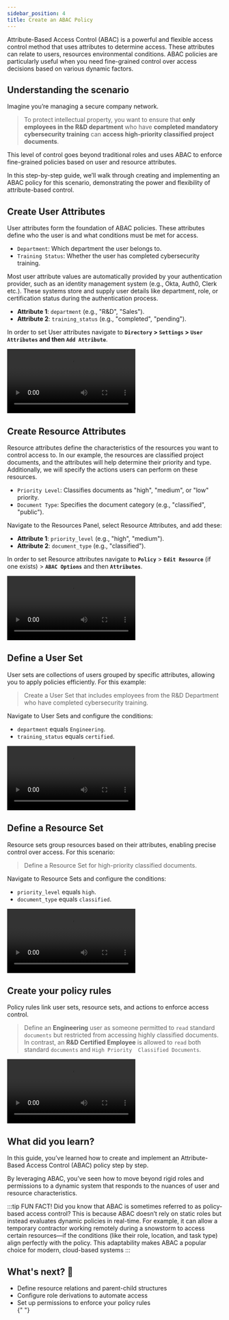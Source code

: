 ```yaml
---
sidebar_position: 4
title: Create an ABAC Policy
---
```


<p className="intro-paragraph">Attribute-Based Access Control (ABAC) is a powerful and flexible access control method that uses
attributes to determine access. These attributes can relate to users, resources environmental
conditions. ABAC policies are particularly useful when you need fine-grained control over access
decisions based on various dynamic factors. </p>


## Understanding the scenario

Imagine you’re managing a secure company network.

> To protect intellectual property, you want to ensure that **only employees in the R&D department** who have **completed mandatory
> cybersecurity training** can **access high-priority classified project documents**.

This level of control goes beyond traditional
roles and uses ABAC to enforce fine-grained policies based on user and resource attributes.

In this step-by-step guide, we’ll walk through creating and implementing an ABAC policy for this
scenario, demonstrating the power and flexibility of attribute-based control.

<TimelineWrapper>
<TimelineStep>

## Create User Attributes

User attributes form the foundation of ABAC policies. These attributes define who the user is and
what conditions must be met for access.

- `Department`: Which department the user belongs to.
- `Training Status`: Whether the user has completed cybersecurity training.

Most user attribute values are automatically provided by your authentication provider, such as an
identity management system (e.g., Okta, Auth0, Clerk etc.). These systems store and supply user
details like department, role, or certification status during the authentication process.

- **Attribute 1**: `department` (e.g., "R&D", "Sales").
- **Attribute 2**: `training_status` (e.g., "completed", "pending").

In order to set User attributes navigate to **`Directory` > `Settings` >
`User Attributes` and then `Add Attribute`**.

<Video src={addUserAttributes} />

</TimelineStep>
<TimelineStep>

## Create Resource Attributes

Resource attributes define the characteristics of the resources you want to control access to.
In our example, the resources are classified project documents, and the attributes will help
determine their priority and type. Additionally, we will specify the actions users can perform on
these resources.

- `Priority Level`: Classifies documents as "high", "medium", or "low" priority.
- `Document Type`: Specifies the document category (e.g., "classified", "public").

Navigate to the Resources Panel, select Resource Attributes, and add these:

- **Attribute 1**: `priority_level` (e.g., "high", "medium").
- **Attribute 2**: `document_type` (e.g., "classified").

In order to set Resource attributes navigate to **`Policy`** > **`Edit Resource`** (if one exists) > **`ABAC Options`** and then
**`Attributes`**.

<Video src={addResourceAttributes} />

</TimelineStep>
<TimelineStep>

## Define a User Set

User sets are collections of users grouped by specific attributes, allowing you to apply policies efficiently. For this example:

> Create a User Set that includes employees from the R&D Department who have completed cybersecurity training.

Navigate to User Sets and configure the conditions:

- `department` equals `Engineering`.
- `training_status` equals `certified`.

<Video src={userSet} />

</TimelineStep>
<TimelineStep>

## Define a Resource Set

Resource sets group resources based on their attributes, enabling precise control over access. For this scenario:

> Define a Resource Set for high-priority classified documents.

Navigate to Resource Sets and configure the conditions:

- `priority_level` equals `high`.
- `document_type` equals `classified`.

<Video src={resourceSet} />

</TimelineStep>
<TimelineStep>

## Create your policy rules

Policy rules link user sets, resource sets, and actions to enforce access control.

> Define an **Engineering** user as someone permitted to `read` standard `documents` but restricted from accessing highly
> classified documents. In contrast, an **R&D Certified Employee** is allowed to `read` both standard `documents` and `High Priority 
Classified Documents`.

<Video src={settingPolicy} />

</TimelineStep>
</TimelineWrapper>

## What did you learn?

In this guide, you’ve learned how to create and implement an Attribute-Based Access Control (ABAC)
policy step by step.

By leveraging ABAC, you’ve seen how to move beyond rigid roles and permissions to a dynamic system
that responds to the nuances of user and resource characteristics.

:::tip FUN FACT!
Did you know that ABAC is sometimes referred to as policy-based access control? This is because
ABAC doesn’t rely on static roles but instead evaluates dynamic policies in real-time. For example,
it can allow a temporary contractor working remotely during a snowstorm to access certain
resources—if the conditions (like their role, location, and task type) align perfectly with the
policy. This adaptability makes ABAC a popular choice for modern, cloud-based systems
:::

<WhatsNext progress={55} customText="You are now a master of ABAC!">
  <h2>What's next? 🎉</h2>
  <ul>
    <li>Define resource relations and parent-child structures</li>
    <li>Configure role derivations to automate access</li>
    <li>Set up permissions to enforce your policy rules</li>{" "}
  </ul>
</WhatsNext>
